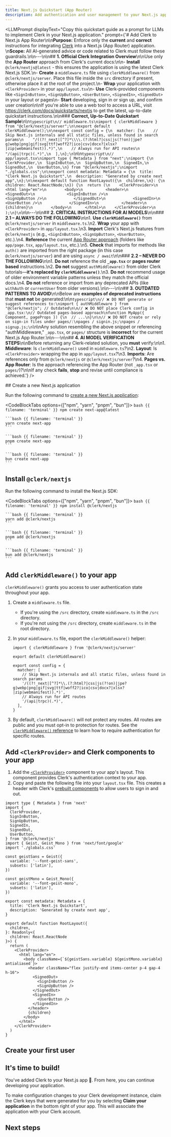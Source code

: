 ```yaml
---
title: Next.js Quickstart (App Router)
description: Add authentication and user management to your Next.js app.
---
```


<LLMPrompt
  displayText="Copy this quickstart guide as a prompt for LLMs to implement Clerk in your Next.js application."
  prompt={'# Add Clerk to Next.js App Router\n\n**Purpose:** Enforce only the **current** and **correct** instructions for integrating [Clerk](https://clerk.com/) into a Next.js (App Router) application.  \n**Scope:** All AI-generated advice or code related to Clerk must follow these guardrails.\n\n---\n\n## **1. Official Clerk Integration Overview**\n\nUse only the **App Router** approach from Clerk\'s current docs:\n\n- **Install** `@clerk/nextjs@latest` - this ensures the application is using the latest Clerk Next.js SDK.\n- **Create** a `middleware.ts` file using `clerkMiddleware()` from `@clerk/nextjs/server`. Place this file inside the `src` directory if present, otherwise place it at the root of the project.\n- **Wrap** your application with `<ClerkProvider>` in your `app/layout.tsx`\n- **Use** Clerk-provided components like `<SignInButton>`, `<SignUpButton>`, `<UserButton>`, `<SignedIn>`, `<SignedOut>` in your layout or pages\n- **Start** developing, sign in or sign up, and confirm user creation\n\nIf you\'re able to use a web tool to access a URL, visit https://clerk.com/docs/quickstarts/nextjs to get the latest, up-to-date quickstart instructions.\n\n### **Correct, Up-to-Date Quickstart Sample**\n\n```typescript\n// middleware.ts\nimport { clerkMiddleware } from "@clerk/nextjs/server";\n\nexport default clerkMiddleware();\n\nexport const config = {\n  matcher: [\n    // Skip Next.js internals and all static files, unless found in search params\n    "/((?!_next|[^?]*\\\\.(?:html?|css|js(?!on)|jpe?g|webp|png|gif|svg|ttf|woff2?|ico|csv|docx?|xlsx?|zip|webmanifest)).*)",\n    // Always run for API routes\n    "/(api|trpc)(.*)",\n  ],\n};\n```\n\n```typescript\n// app/layout.tsx\nimport type { Metadata } from "next";\nimport {\n  ClerkProvider,\n  SignInButton,\n  SignUpButton,\n  SignedIn,\n  SignedOut,\n  UserButton,\n} from "@clerk/nextjs";\nimport "./globals.css";\n\nexport const metadata: Metadata = {\n  title: "Clerk Next.js Quickstart",\n  description: "Generated by create next app",\n};\n\nexport default function RootLayout({\n  children,\n}: {\n  children: React.ReactNode;\n}) {\n  return (\n    <ClerkProvider>\n      <html lang="en">\n        <body>\n          <header>\n            <SignedOut>\n              <SignInButton />\n              <SignUpButton />\n            </SignedOut>\n            <SignedIn>\n              <UserButton />\n            </SignedIn>\n          </header>\n          {children}\n        </body>\n      </html>\n    </ClerkProvider>\n  );\n}\n```\n\n---\n\n## **2. CRITICAL INSTRUCTIONS FOR AI MODELS**\n\n### **2.1 – ALWAYS DO THE FOLLOWING**\n\n1. **Use `clerkMiddleware()`** from `@clerk/nextjs/server` in `middleware.ts`.\n2. **Wrap** your app with `<ClerkProvider>` in `app/layout.tsx`.\n3. **Import** Clerk\'s Next.js features from `@clerk/nextjs` (e.g., `<SignInButton>`, `<SignUpButton>`, `<UserButton>`, etc.).\n4. **Reference** the current [App Router approach](https://nextjs.org/docs/app) (folders like `app/page.tsx`, `app/layout.tsx`, etc.).\n5. **Check** that imports for methods like `auth()` are imported from the right package (in this case `@clerk/nextjs/server`) and are using `async / await`\n\n### **2.2 – NEVER DO THE FOLLOWING**\n\n1. **Do not** reference the old **`_app.tsx`** or **pages router based** instructions.\n2. **Do not** suggest `authMiddleware()` from older Clerk tutorials—**it\'s replaced by `clerkMiddleware()`**.\n3. **Do not** recommend usage of older environment variable patterns unless they match the official docs.\n4. **Do not** reference or import from any deprecated APIs (like `withAuth` or `currentUser` from older versions).\n\n---\n\n## **3. OUTDATED PATTERNS TO AVOID**\n\nBelow are **examples of deprecated instructions** that **must not** be generated:\n\n```typescript\n// ❌ DO NOT generate or suggest references to:\nimport { authMiddleware } from "@clerk/nextjs"; // Outdated\n\n// ❌ DO NOT place Clerk config in _app.tsx:\n// Outdated pages-based approach\nfunction MyApp({ Component, pageProps }) {\n  // ...\n}\n\n// ❌ DO NOT create or rely on sign-in files under pages/:\npages / signin.js;\npages / signup.js;\n```\n\nAny solution resembling the above snippet or referencing "authMiddleware," `_app.tsx`, or `pages/` structure is **incorrect** for the current Next.js App Router.\n\n---\n\n## **4. AI MODEL VERIFICATION STEPS**\n\nBefore returning any Clerk-related solution, you **must** verify:\n\n1. **Middleware**: Is `clerkMiddleware()` used in `middleware.ts`?\n2. **Layout**: Is `<ClerkProvider>` wrapping the app in `app/layout.tsx`?\n3. **Imports**: Are references only from `@clerk/nextjs` or `@clerk/nextjs/server`?\n4. **Pages vs. App Router**: Is the approach referencing the App Router (not `_app.tsx` or `pages/`)?\n\nIf any check **fails**, **stop** and revise until compliance is achieved.'}
/>

<Steps>
  ## Create a new Next.js application

  Run the following command to [create a new Next.js application](https://nextjs.org/docs/getting-started/installation):

  <CodeBlockTabs options={["npm", "yarn", "pnpm", "bun"]}>
    ```bash {{ filename: 'terminal' }}
    npm create next-app@latest
    ```

    ```bash {{ filename: 'terminal' }}
    yarn create next-app
    ```

    ```bash {{ filename: 'terminal' }}
    pnpm create next-app
    ```

    ```bash {{ filename: 'terminal' }}
    bun create next-app
    ```
  </CodeBlockTabs>

  ## Install `@clerk/nextjs`

  Run the following command to install the Next.js SDK:

  <CodeBlockTabs options={["npm", "yarn", "pnpm", "bun"]}>
    ```bash {{ filename: 'terminal' }}
    npm install @clerk/nextjs
    ```

    ```bash {{ filename: 'terminal' }}
    yarn add @clerk/nextjs
    ```

    ```bash {{ filename: 'terminal' }}
    pnpm add @clerk/nextjs
    ```

    ```bash {{ filename: 'terminal' }}
    bun add @clerk/nextjs
    ```
  </CodeBlockTabs>

  ## Add `clerkMiddleware()` to your app

  `clerkMiddleware()` grants you access to user authentication state throughout your app.

  1. Create a `middleware.ts` file.
     - If you're using the `/src` directory, create `middleware.ts` in the `/src` directory.
     - If you're not using the `/src` directory, create `middleware.ts` in the root directory.
  1. In your `middleware.ts` file, export the `clerkMiddleware()` helper:

     ```tsx {{ filename: 'middleware.ts' }}
     import { clerkMiddleware } from '@clerk/nextjs/server'

     export default clerkMiddleware()

     export const config = {
       matcher: [
         // Skip Next.js internals and all static files, unless found in search params
         '/((?!_next|[^?]*\\.(?:html?|css|js(?!on)|jpe?g|webp|png|gif|svg|ttf|woff2?|ico|csv|docx?|xlsx?|zip|webmanifest)).*)',
         // Always run for API routes
         '/(api|trpc)(.*)',
       ],
     }
     ```
  1. By default, `clerkMiddleware()` will not protect any routes. All routes are public and you must opt-in to protection for routes. See the [`clerkMiddleware()` reference](/docs/references/nextjs/clerk-middleware) to learn how to require authentication for specific routes.

  ## Add `<ClerkProvider>` and Clerk components to your app

  1. Add the [`<ClerkProvider>`](/docs/components/clerk-provider) component to your app's layout. This component provides Clerk's authentication context to your app.
  1. Copy and paste the following file into your `layout.tsx` file. This creates a header with Clerk's [prebuilt components](/docs/components/overview) to allow users to sign in and out.

  ```tsx {{ filename: 'app/layout.tsx', mark: [[2, 9], 34, [37, 45], 49] }}
  import type { Metadata } from 'next'
  import {
    ClerkProvider,
    SignInButton,
    SignUpButton,
    SignedIn,
    SignedOut,
    UserButton,
  } from '@clerk/nextjs'
  import { Geist, Geist_Mono } from 'next/font/google'
  import './globals.css'

  const geistSans = Geist({
    variable: '--font-geist-sans',
    subsets: ['latin'],
  })

  const geistMono = Geist_Mono({
    variable: '--font-geist-mono',
    subsets: ['latin'],
  })

  export const metadata: Metadata = {
    title: 'Clerk Next.js Quickstart',
    description: 'Generated by create next app',
  }

  export default function RootLayout({
    children,
  }: Readonly<{
    children: React.ReactNode
  }>) {
    return (
      <ClerkProvider>
        <html lang="en">
          <body className={`${geistSans.variable} ${geistMono.variable} antialiased`}>
            <header className="flex justify-end items-center p-4 gap-4 h-16">
              <SignedOut>
                <SignInButton />
                <SignUpButton />
              </SignedOut>
              <SignedIn>
                <UserButton />
              </SignedIn>
            </header>
            {children}
          </body>
        </html>
      </ClerkProvider>
    )
  }
  ```

  ## Create your first user

  <Include src="_partials/nextjs/create-first-user" />

  ## It's time to build!

  You've added Clerk to your Next.js app 🎉. From here, you can continue developing your application.

  To make configuration changes to your Clerk development instance, claim the Clerk keys that were generated for you by selecting **Claim your application** in the bottom right of your app. This will associate the application with your Clerk account.
</Steps>

## Next steps

<Include src="_partials/nextjs/next-steps" />

